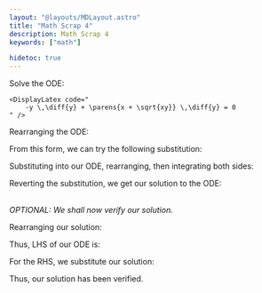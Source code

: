 ```yaml
---
layout: "@layouts/MDLayout.astro"
title: "Math Scrap 4"
description: Math Scrap 4
keywords: ["math"]

hidetoc: true
---
```





<QuestionFrame>
    Solve the ODE:

    <DisplayLatex code="
        -y \,\diff{y} + \parens{x + \sqrt{xy}} \,\diff{y} = 0
    " />
</QuestionFrame>

Rearranging the ODE:

<DisplayLatex code="
    \frac{\diff{x}}{\diff{y}} = \frac{x + \sqrt{xy}}{y} = \frac{x}{y} + \frac{\sqrt{x}}{\sqrt{y}}
" />

From this form, we can try the following substitution:

<DisplayLatex code="
    z := \frac{x}{y}
    \qquad \Longrightarrow \qquad
    x(y) = z(y) y
    \qquad \Longrightarrow \qquad
    \frac{\diff{x}}{\diff{y}} = z \xcancelto{1}{\frac{\diff{y}}{\diff{y}}} + y \frac{\diff{z}}{\diff{y}} = z + y \frac{\diff{z}}{\diff{y}}
" />

Substituting into our ODE, rearranging, then integrating both sides:

<GatherLatex code="
    z + y \frac{\diff{z}}{\diff{y}} = \frac{zy + \sqrt{z y^2}}{y} = \frac{z \cancel{y} + \cancel{y} \sqrt{z}}{\cancel{y}} = z + \sqrt{z} \\
    y \frac{\diff{z}}{\diff{y}} = \sqrt{z} \\
    z^{-\frac{1}{2}} \,\diff{z} = \frac{1}{y} \,\diff{y} \\
    2 \sqrt{z} = \ln{\abs{y}} + C
" />

Reverting the substitution, we get our solution to the ODE:

<DisplayLatex code="
    2 \frac{\sqrt{x}}{\sqrt{y}} = \ln{\abs{y}} + C, \qquad C \in \mathbb{R}
" />


<br />*OPTIONAL: We shall now verify our solution.*

Rearranging our solution:

<GatherLatex code="
    \sqrt{x} = \frac{1}{2} \sqrt{y} \parens{\ln{\abs{y}} + C}
    \qquad \Longrightarrow \qquad
    x = \frac{1}{4} y \parens{\ln{\abs{y}} + C}^2
    \\
    \begin{aligned}
        4 \frac{\diff{x}}{\diff{y}}
            &= y \frac{\diff{}}{\diff{y}}\parens{\parens{\ln{\abs{y}} + C}^2} + \parens{\ln{\abs{y}} + C}^2 \xcancelto{1}{\frac{\diff{y}}{\diff{y}}} \\
            &= 2 y \parens{\ln{\abs{y}} + C} \frac{1}{y} + \parens{\ln{\abs{y}} + C}^2
    \end{aligned}
" />

Thus, LHS of our ODE is:

<DisplayLatex code="
    \lhs = \frac{1}{2} \parens{\ln{\abs{y}} + C} + \frac{1}{4} \parens{\ln{\abs{y}} + C}^2
" />

For the RHS, we substitute our solution:

<AlignLatex code="
    \rhs
        &= \frac{\frac{1}{4} \cancel{y} \parens{\ln{\abs{y}} + C}^2}{\cancel{y}} + \sqrt{\frac{\frac{1}{4} \cancel{y} \parens{\ln{\abs{y}} + C}^2}{\cancel{y}}}
        = \frac{1}{4} \parens{\ln{\abs{y}} + C}^2 + \sqrt{\frac{1}{4} \parens{\ln{\abs{y}} + C}^2} \\
        &= \frac{1}{4} \parens{\ln{\abs{y}} + C}^2 + \frac{1}{2} \parens{\ln{\abs{y}} + C} = \lhs
" />

Thus, our solution has been verified.

